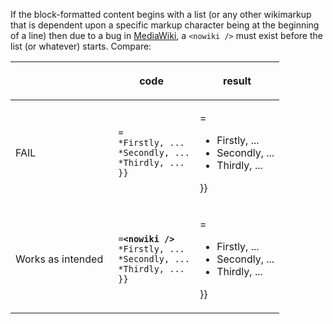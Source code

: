 <noinclude>{{notice|Ignore any errors showing below; they do not appear when this snippet is transcluded (nor does this message box). This doc snippet's output only works when it's transcluded into the context of a specific template, e.g. at [[Template:Block indent/doc]]}}

</noinclude>If the block-formatted content begins with a list (or any other wikimarkup that is dependent upon a specific markup character being at the beginning of a line) then due to a bug in [[MediaWiki]], a <code>&lt;nowiki /&gt;</code> must exist before the list (or whatever) starts. Compare:
{| class="wikitable"
|-
! &nbsp;
! scope="col" | code
! scope="col" | result
|-
! scope="row" | FAIL
|
  {{{{BASEPAGENAME}}<nowiki>|</nowiki>{{{1|1}}}<nowiki>=
 *Firstly, ...
 *Secondly, ...
 *Thirdly, ...
 }}</nowiki>
| <includeonly>{{{{BASEPAGENAME}}|{{{1|1}}}=
*Firstly, ...
*Secondly, ...
*Thirdly, ...
}}</includeonly><noinclude>{{error|This output only works when this doc snippet is transcluded.}}</noinclude>
|-
! scope="row" | Works as intended
|
  {{{{BASEPAGENAME}}<nowiki>|</nowiki>{{{1|1}}}<nowiki>=</nowiki>'''&lt;nowiki /&gt;'''<nowiki>
 *Firstly, ...
 *Secondly, ...
 *Thirdly, ...
 }}</nowiki>
| <includeonly>{{{{BASEPAGENAME}}|{{{1|1}}}=<nowiki />
*Firstly, ...
*Secondly, ...
*Thirdly, ...
}}</includeonly><noinclude>{{error|This output only works when this doc snippet is transcluded.}}</noinclude>
|}
<noinclude>
{{Documentation|content=This is transcluded documentation, which can be transcluded in the /doc pages of various templates like {{tlx|Block indent}} and {{tlx|Quote}}, e.g. under a "Technical issue with block templates" heading or the like.  Right now it takes no parameter other than {{para|1|{{var|foo}}}}, to change the <code><nowiki>{{{1}}}</nowiki></code> to something else, thus changing the display (and operation) to use something other than {{para|1}} in the shown template operations.

[[Category:Template documentation]]
}}
</noinclude>